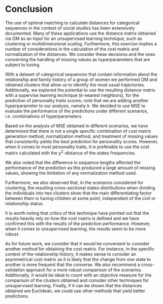 # Conclusion {.unnumbered}

The use of optimal matching to calculate distances for categorical sequences in the context of social studies has been extensively documented. Many of these applications use the distance matrix obtained via OM as an input for an unsupervised learning technique, such as clustering or multidimensional scaling. Furthermore, this exercise implies a number of considerations in the calculation of the cost matrix and normalization of the distances. We consider these decisions and the ones concerning the handling of missing values as hyperparameters that are subject to tuning.

With a dataset of categorical sequences that contain information about the relationship and family history of a group of women we performed OM and obtained clusters that allow us to identify the most usual trajectories. Additionally, we explored the potential to use the resulting distance matrix with a supervise learning technique ($k$-nearest neighbors), for the prediction of personality traits scores; note that we are adding another hyperparameter to our analysis, namely $k$. We decided to use MSE to evaluate the performance of the predictions under different scenarios, i.e. combinations of hyperparameters. 

Based on the analysis of MSE obtained in different scenarios, we have determined that there is not a single specific combination of cost matrix generation method, normalization method, and treatment of missing values that consistently yields the best prediction for personality scores. However, when it comes to most personality traits, it is preferable to use the cost matrix calculated with the $\chi^2$-distance of the states frequencies. 

We also noted that the difference in sequence lengths affected the performance of the prediction as this produced a large amount of missing values, showing the limitation of any normalization method used.

Furthermore, we also observed that, in the scenarios considered for clustering, the resulting cross-sectional states distributions when dividing the individuals into two clusters show that the main differentiating factor between them is having children at some point, independent of the civil or relationship status.

It is worth noting that critics of this technique have pointed out that the results heavily rely on how the cost matrix is defined and we have confirmed this with the results of the prediction performance. However, when it comes to unsupervised learning, the results seem to be more robust.

As for future work, we consider that it would be convenient to consider another method for obtaining the cost matrix. For instance, in the specific context of the relationship history, it makes sense to consider an asymmetrical cost matrix as it is likely that the change from one state to another is more frequent that the converse. We also recommend a cross-validation approach for a more robust comparison of the scenarios. Additionally, it would be ideal to count with an objective measure for the comparison of the clusters obtained and consider other techniques for unsupervised learning. Finally, if it can be shown that the distances obtained are Euclidean, we could use other methods that yield better predictions.
